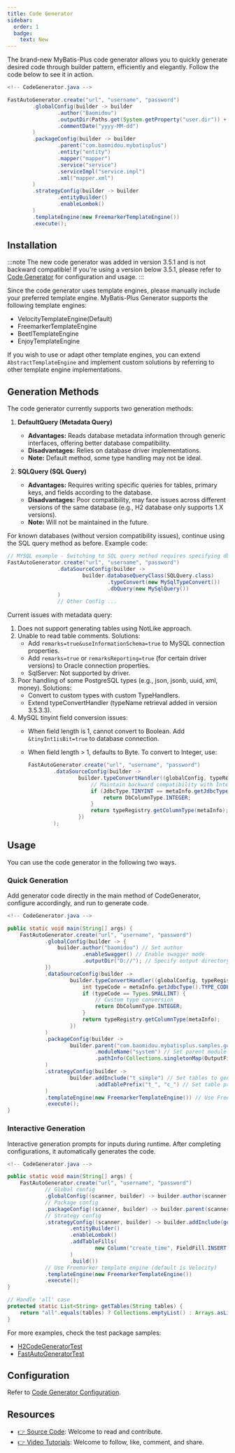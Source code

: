 ```yaml
---
title: Code Generator
sidebar:
  order: 1
  badge:
    text: New
---
```



The brand-new MyBatis-Plus code generator allows you to quickly generate desired code through builder pattern, efficiently and elegantly. Follow the code below to see it in action.

```java
<!-- CodeGenerator.java -->

FastAutoGenerator.create("url", "username", "password")
        .globalConfig(builder -> builder
                .author("Baomidou")
                .outputDir(Paths.get(System.getProperty("user.dir")) + "/src/main/java")
                .commentDate("yyyy-MM-dd")
        )
        .packageConfig(builder -> builder
                .parent("com.baomidou.mybatisplus")
                .entity("entity")
                .mapper("mapper")
                .service("service")
                .serviceImpl("service.impl")
                .xml("mapper.xml")
        )
        .strategyConfig(builder -> builder
                .entityBuilder()
                .enableLombok()
        )
        .templateEngine(new FreemarkerTemplateEngine())
        .execute();
```

## Installation

<LastedDependency groupId="com.baomidou" artifactId="mybatis-plus-generator" />

:::note
The new code generator was added in version 3.5.1 and is not backward compatible! If you're using a version below 3.5.1, please refer to [Code Generator](/guides/code-generator/) for configuration and usage.
:::

Since the code generator uses template engines, please manually include your preferred template engine. MyBatis-Plus Generator supports the following template engines:

- VelocityTemplateEngine(Default)
- FreemarkerTemplateEngine
- BeetlTemplateEngine
- EnjoyTemplateEngine

If you wish to use or adapt other template engines, you can extend `AbstractTemplateEngine` and implement custom solutions by referring to other template engine implementations.

## Generation Methods

The code generator currently supports two generation methods:

1. **DefaultQuery (Metadata Query)**
   - **Advantages:** Reads database metadata information through generic interfaces, offering better database compatibility.
   - **Disadvantages:** Relies on database driver implementations.
   - **Note:** Default method, some type handling may not be ideal.

2. **SQLQuery (SQL Query)**
   - **Advantages:** Requires writing specific queries for tables, primary keys, and fields according to the database.
   - **Disadvantages:** Poor compatibility, may face issues across different versions of the same database (e.g., H2 database only supports 1.X versions).
   - **Note:** Will not be maintained in the future.

For known databases (without version compatibility issues), continue using the SQL query method as before. Example code:

```java
// MYSQL example - Switching to SQL query method requires specifying dbQuery and typeConvert
FastAutoGenerator.create("url", "username", "password")
                .dataSourceConfig(builder ->
                        builder.databaseQueryClass(SQLQuery.class)
                                .typeConvert(new MySqlTypeConvert())
                                .dbQuery(new MySqlQuery())
                )
                // Other Config ...
```

Current issues with metadata query:

1. Does not support generating tables using NotLike approach.
2. Unable to read table comments. Solutions:
   - Add `remarks=true&useInformationSchema=true` to MySQL connection properties.
   - Add `remarks=true` or `remarksReporting=true` (for certain driver versions) to Oracle connection properties.
   - SqlServer: Not supported by driver.
3. Poor handling of some PostgreSQL types (e.g., json, jsonb, uuid, xml, money). Solutions:
   - Convert to custom types with custom TypeHandlers.
   - Extend typeConvertHandler (typeName retrieval added in version 3.5.3.3).
4. MySQL tinyint field conversion issues:
   - When field length is 1, cannot convert to Boolean. Add `&tinyInt1isBit=true` to database connection.
   - When field length > 1, defaults to Byte. To convert to Integer, use:

        ```java
        FastAutoGenerator.create("url", "username", "password")
                .dataSourceConfig(builder ->
                        builder.typeConvertHandler((globalConfig, typeRegistry, metaInfo) -> {
                            // Maintain backward compatibility with Integer conversion
                            if (JdbcType.TINYINT == metaInfo.getJdbcType()) {
                                return DbColumnType.INTEGER;
                            }
                            return typeRegistry.getColumnType(metaInfo);
                        })
                );
        ```

## Usage

You can use the code generator in the following two ways.

### Quick Generation

Add generator code directly in the main method of CodeGenerator, configure accordingly, and run to generate code.

```java
<!-- CodeGenerator.java -->

public static void main(String[] args) {
    FastAutoGenerator.create("url", "username", "password")
            .globalConfig(builder -> {
                builder.author("baomidou") // Set author
                        .enableSwagger() // Enable swagger mode
                        .outputDir("D://"); // Specify output directory
            })
            .dataSourceConfig(builder ->
                    builder.typeConvertHandler((globalConfig, typeRegistry, metaInfo) -> {
                        int typeCode = metaInfo.getJdbcType().TYPE_CODE;
                        if (typeCode == Types.SMALLINT) {
                            // Custom type conversion
                            return DbColumnType.INTEGER;
                        }
                        return typeRegistry.getColumnType(metaInfo);
                    })
            )
            .packageConfig(builder ->
                    builder.parent("com.baomidou.mybatisplus.samples.generator") // Set parent package
                            .moduleName("system") // Set parent module name
                            .pathInfo(Collections.singletonMap(OutputFile.xml, "D://")) // Set mapperXml output path
            )
            .strategyConfig(builder ->
                    builder.addInclude("t_simple") // Set tables to generate
                            .addTablePrefix("t_", "c_") // Set table prefix filters
            )
            .templateEngine(new FreemarkerTemplateEngine()) // Use Freemarker template engine (default is Velocity)
            .execute();
}
```

### Interactive Generation

Interactive generation prompts for inputs during runtime. After completing configurations, it automatically generates the code.

```java
<!-- CodeGenerator.java -->

public static void main(String[] args) {
    FastAutoGenerator.create("url", "username", "password")
            // Global config
            .globalConfig((scanner, builder) -> builder.author(scanner.apply("Enter author name?")))
            // Package config
            .packageConfig((scanner, builder) -> builder.parent(scanner.apply("Enter package name?")))
            // Strategy config
            .strategyConfig((scanner, builder) -> builder.addInclude(getTables(scanner.apply("Enter table names (comma-separated)? Enter 'all' for all tables")))
                    .entityBuilder()
                    .enableLombok()
                    .addTableFills(
                            new Column("create_time", FieldFill.INSERT)
                    )
                    .build())
            // Use Freemarker template engine (default is Velocity)
            .templateEngine(new FreemarkerTemplateEngine())
            .execute();
}

// Handle 'all' case
protected static List<String> getTables(String tables) {
    return "all".equals(tables) ? Collections.emptyList() : Arrays.asList(tables.split(","));
}
```

For more examples, check the test package samples:

- [H2CodeGeneratorTest](https://github.com/baomidou/generator/blob/develop/mybatis-plus-generator/src/test/java/com/baomidou/mybatisplus/generator/samples/H2CodeGeneratorTest.java)
- [FastAutoGeneratorTest](https://github.com/baomidou/generator/blob/develop/mybatis-plus-generator/src/test/java/com/baomidou/mybatisplus/generator/samples/FastAutoGeneratorTest.java)

## Configuration

Refer to [Code Generator Configuration](/reference/new-code-generator-configuration/).

## Resources

- [👉 Source Code](https://github.com/baomidou/mybatis-plus): Welcome to read and contribute.
- [👉 Video Tutorials](https://space.bilibili.com/483260422): Welcome to follow, like, comment, and share.
